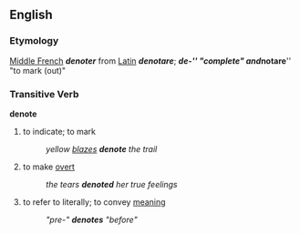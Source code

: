 ==English==
=== Etymology === 
[[Middle French]] '''''denoter''''' from [[Latin]] '''''denotare'''''; '''''de-''''' "complete" and '''''notare''''' "to mark (out)"

=== Transitive Verb ===
'''denote'''
# to indicate; to mark
#: ''yellow [[blaze]]s '''denote''' the trail''
# to make [[overt]]
#: ''the tears '''denoted''' her true feelings''
# to refer to literally; to convey [[meaning]]
#: ''"pre-" '''denotes''' "before"''